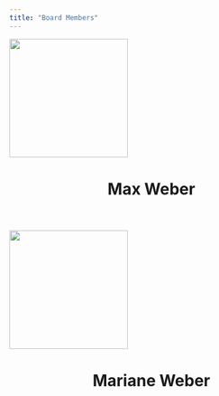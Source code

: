 ```yaml
---
title: "Board Members"
---
```


:::{layout-ncol=2}

```{=html}
<div class="quarto-about-jolla">
   <a href="member1.html">
   <img src="maxweber.jpg" class="about-image
      round " style="height: 15em; width: 15em;">
   </a>  
   <header id="title-block-header" class="quarto-title-block default">
      <div class="quarto-title">
         <h1 class="title">Max Weber</h1>
      </div>
      <div class="quarto-title-meta">
      </div>
   </header>
</div>
```

```{=html}
<div class="quarto-about-jolla">
   <a href="member2.html">
   <img src="marianeweber.jpg" class="about-image
      round " style="height: 15em; width: 15em;">
   </a>  
   <header id="title-block-header" class="quarto-title-block default">
      <div class="quarto-title">
         <h1 class="title">Mariane Weber</h1>
      </div>
      <div class="quarto-title-meta">
      </div>
   </header>
</div>
```

:::

